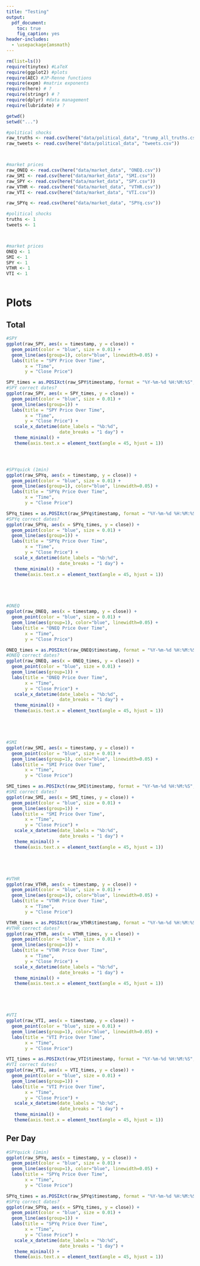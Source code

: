```yaml
---
title: "Testing"
output:
  pdf_document: 
    toc: true
    fig_caption: yes
header-includes:
  - \usepackage{amsmath}
---
```

\newpage

```r
rm(list=ls())
require(tinytex) #LaTeX
require(ggplot2) #plots
require(AEC) #JP-Renne functions
require(expm) #matrix exponents
require(here) # ?
require(stringr) # ?
require(dplyr) #data management
require(lubridate) # ?

getwd()
setwd("...")
```

```r

#political shocks
raw_truths <- read.csv(here("data/political_data", "trump_all_truths.csv"))
raw_tweets <- read.csv(here("data/political_data", "tweets.csv"))



#market prices
raw_ONEQ <- read.csv(here("data/market_data", "ONEQ.csv"))
raw_SMI <- read.csv(here("data/market_data", "SMI.csv"))
raw_SPY <- read.csv(here("data/market_data", "SPY.csv"))
raw_VTHR <- read.csv(here("data/market_data", "VTHR.csv"))
raw_VTI <- read.csv(here("data/market_data", "VTI.csv"))

raw_SPYq <- read.csv(here("data/market_data", "SPYq.csv"))

```

```r

#political shocks
truths <- 1
tweets <- 1



#market prices
ONEQ <- 1
SMI <- 1
SPY <- 1
VTHR <- 1
VTI <- 1

```

```r

```




# Plots

## Total 
```r

#SPY
ggplot(raw_SPY, aes(x = timestamp, y = close)) +
  geom_point(color = "blue", size = 0.01) +
  geom_line(aes(group=1), color="blue", linewidth=0.05) +
  labs(title = "SPY Price Over Time",
       x = "Time",
       y = "Close Price") 

SPY_times = as.POSIXct(raw_SPY$timestamp, format = "%Y-%m-%d %H:%M:%S", tz = "UTC")
#SPY correct dates?
ggplot(raw_SPY, aes(x = SPY_times, y = close)) +
  geom_point(color = "blue", size = 0.01) +
  geom_line(aes(group=1)) +
  labs(title = "SPY Price Over Time",
       x = "Time",
       y = "Close Price") +
   scale_x_datetime(date_labels = "%b:%d",  
                    date_breaks = "1 day") +
   theme_minimal() +
   theme(axis.text.x = element_text(angle = 45, hjust = 1))




#SPYquick (1min)
ggplot(raw_SPYq, aes(x = timestamp, y = close)) +
  geom_point(color = "blue", size = 0.01) +
  geom_line(aes(group=1), color="blue", linewidth=0.05) +
  labs(title = "SPYq Price Over Time",
       x = "Time",
       y = "Close Price") 

SPYq_times = as.POSIXct(raw_SPYq$timestamp, format = "%Y-%m-%d %H:%M:%S", tz = "UTC")
#SPYq correct dates?
ggplot(raw_SPYq, aes(x = SPYq_times, y = close)) +
  geom_point(color = "blue", size = 0.01) +
  geom_line(aes(group=1)) +
  labs(title = "SPYq Price Over Time",
       x = "Time",
       y = "Close Price") +
   scale_x_datetime(date_labels = "%b:%d",  
                    date_breaks = "1 day") +
   theme_minimal() +
   theme(axis.text.x = element_text(angle = 45, hjust = 1))





#ONEQ
ggplot(raw_ONEQ, aes(x = timestamp, y = close)) +
  geom_point(color = "blue", size = 0.01) +
  geom_line(aes(group=1), color="blue", linewidth=0.05) +
  labs(title = "ONEQ Price Over Time",
       x = "Time",
       y = "Close Price") 

ONEQ_times = as.POSIXct(raw_ONEQ$timestamp, format = "%Y-%m-%d %H:%M:%S", tz = "UTC")
#ONEQ correct dates?
ggplot(raw_ONEQ, aes(x = ONEQ_times, y = close)) +
  geom_point(color = "blue", size = 0.01) +
  geom_line(aes(group=1)) +
  labs(title = "ONEQ Price Over Time",
       x = "Time",
       y = "Close Price") +
   scale_x_datetime(date_labels = "%b:%d",  
                    date_breaks = "1 day") +
   theme_minimal() +
   theme(axis.text.x = element_text(angle = 45, hjust = 1))





#SMI
ggplot(raw_SMI, aes(x = timestamp, y = close)) +
  geom_point(color = "blue", size = 0.01) +
  geom_line(aes(group=1), color="blue", linewidth=0.05) +
  labs(title = "SMI Price Over Time",
       x = "Time",
       y = "Close Price") 

SMI_times = as.POSIXct(raw_SMI$timestamp, format = "%Y-%m-%d %H:%M:%S", tz = "UTC")
#SMI correct dates?
ggplot(raw_SMI, aes(x = SMI_times, y = close)) +
  geom_point(color = "blue", size = 0.01) +
  geom_line(aes(group=1)) +
  labs(title = "SMI Price Over Time",
       x = "Time",
       y = "Close Price") +
   scale_x_datetime(date_labels = "%b:%d",  
                    date_breaks = "1 day") +
   theme_minimal() +
   theme(axis.text.x = element_text(angle = 45, hjust = 1))





#VTHR
ggplot(raw_VTHR, aes(x = timestamp, y = close)) +
  geom_point(color = "blue", size = 0.01) +
  geom_line(aes(group=1), color="blue", linewidth=0.05) +
  labs(title = "VTHR Price Over Time",
       x = "Time",
       y = "Close Price") 

VTHR_times = as.POSIXct(raw_VTHR$timestamp, format = "%Y-%m-%d %H:%M:%S", tz = "UTC")
#VTHR correct dates?
ggplot(raw_VTHR, aes(x = VTHR_times, y = close)) +
  geom_point(color = "blue", size = 0.01) +
  geom_line(aes(group=1)) +
  labs(title = "VTHR Price Over Time",
       x = "Time",
       y = "Close Price") +
   scale_x_datetime(date_labels = "%b:%d",  
                    date_breaks = "1 day") +
   theme_minimal() +
   theme(axis.text.x = element_text(angle = 45, hjust = 1))





#VTI
ggplot(raw_VTI, aes(x = timestamp, y = close)) +
  geom_point(color = "blue", size = 0.01) +
  geom_line(aes(group=1), color="blue", linewidth=0.05) +
  labs(title = "VTI Price Over Time",
       x = "Time",
       y = "Close Price") 

VTI_times = as.POSIXct(raw_VTI$timestamp, format = "%Y-%m-%d %H:%M:%S", tz = "UTC")
#VTI correct dates?
ggplot(raw_VTI, aes(x = VTI_times, y = close)) +
  geom_point(color = "blue", size = 0.01) +
  geom_line(aes(group=1)) +
  labs(title = "VTI Price Over Time",
       x = "Time",
       y = "Close Price") +
   scale_x_datetime(date_labels = "%b:%d",  
                    date_breaks = "1 day") +
   theme_minimal() +
   theme(axis.text.x = element_text(angle = 45, hjust = 1))
```


## Per Day
```r

#SPYquick (1min)
ggplot(raw_SPYq, aes(x = timestamp, y = close)) +
  geom_point(color = "blue", size = 0.01) +
  geom_line(aes(group=1), color="blue", linewidth=0.05) +
  labs(title = "SPYq Price Over Time",
       x = "Time",
       y = "Close Price") 

SPYq_times = as.POSIXct(raw_SPYq$timestamp, format = "%Y-%m-%d %H:%M:%S", tz = "UTC")
#SPYq correct dates?
ggplot(raw_SPYq, aes(x = SPYq_times, y = close)) +
  geom_point(color = "blue", size = 0.01) +
  geom_line(aes(group=1)) +
  labs(title = "SPYq Price Over Time",
       x = "Time",
       y = "Close Price") +
   scale_x_datetime(date_labels = "%b:%d",  
                    date_breaks = "1 day") +
   theme_minimal() +
   theme(axis.text.x = element_text(angle = 45, hjust = 1))

```








































